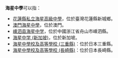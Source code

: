 '''海星中學'''可以指：
*[[花蓮縣私立海星高級中學|花蓮縣私立海星高級中學]]，位於臺灣花蓮縣新城鄉。
*[[澳門海星中學|澳門海星中學]]，位於澳門。
*[[嵊泗县海星中学|嵊泗县海星中学]]，位於中國浙江省舟山市嵊泗縣。
*[[海星中学_(新加坡)|海星中学 (新加坡)]]，位於新加坡。
*[[海星中學校及高等學校_(三重縣)|海星中學校及高等學校 (三重縣)]]：位於日本三重縣。
*[[海星中學校及高等學校_(長崎縣)|海星中學校及高等學校 (長崎縣)]]：位於日本長崎縣。

{{消歧義|CAT=四字教育機構消歧義}}